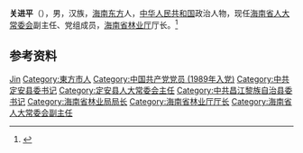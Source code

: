 '''关进平'''（{{bd|1961年|10月|}}），男，汉族，[[海南|海南]][[东方市|东方]]人，[[中华人民共和国|中华人民共和国]]政治人物，现任[[海南省人大常委会|海南省人大常委会]]副主任、党组成员，[[海南省林业厅|海南省林业厅]]厅长。<ref>{{Cite web|title=海南省新一届人大常委会主任、副主任、秘书长简历(主任刘赐贵)|url=http://district.ce.cn/newarea/sddy/201801/31/t20180131_27994099_6.shtml|accessdate=2020-07-13|work=中国经济网|archiveurl=https://web.archive.org/web/20200713015423/http://district.ce.cn/newarea/sddy/201801/31/t20180131_27994099_6.shtml|archivedate=2020-07-13|dead-url=no}}</ref>

== 参考资料 ==
{{reflist}}

{{中国人物小作品}}
{{海南省领导人}}

{{Authority control}}
{{DEFAULTSORT:Guan关}}
[[Category:关姓|Jin]]
[[Category:東方市人|Category:東方市人]]
[[Category:中国共产党党员_(1989年入党)|Category:中国共产党党员 (1989年入党)]]
[[Category:中共定安县委书记|Category:中共定安县委书记]]
[[Category:定安县人大常委会主任|Category:定安县人大常委会主任]]
[[Category:中共昌江黎族自治县委书记|Category:中共昌江黎族自治县委书记]]
[[Category:海南省林业局局长|Category:海南省林业局局长]]
[[Category:海南省林业厅厅长|Category:海南省林业厅厅长]]
[[Category:海南省人大常委会副主任|Category:海南省人大常委会副主任]]